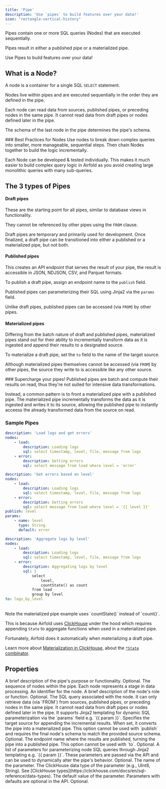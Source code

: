 ```yaml
---
title: 'Pipe'
description: 'Use `pipes` to build features over your data!'
icon: "rectangle-vertical-history"
---
```


Pipes contain one or more SQL queries (Nodes) that are executed sequentially.

Pipes result in either a published pipe or a materialized pipe.

<Tip>
Use Pipes to build features over your data!
</Tip>

## What is a Node?
A node is a container for a single SQL `SELECT` statement.

Nodes live within pipes and are executed sequentially in the order they are defined in the pipe.

Each node can read data from sources, published pipes, or preceding nodes in the same pipe. It cannot read data from draft pipes or nodes defined later in the pipe.

The schema of the last node in the pipe determines the pipe's schema.

<Tip>
### Best Practices for Nodes
Use nodes to break down complex queries into smaller, more manageable, sequential steps. Then chain Nodes together to build the logic incrementally.

Each Node can be developed & tested individually. This makes it much easier to build complex query logic in Airfold as you avoid creating large monolithic queries with many sub-queries.
</Tip>

## The 3 types of Pipes
#### Draft pipes
These are the starting point for all pipes, similar to database views in functionality.

They cannot be referenced by other pipes using the `FROM` clause.

Draft pipes are temporary and primarily used for development. Once finalized, a draft pipe can be transitioned into either a published or a materialized pipe, but not both.

#### Published pipes
This creates an API endpoint that serves the result of your pipe, the result is accessible in JSON, NDJSON, CSV, and Parquet formats.

To publish a draft pipe, assign an endpoint name to the `publish` field.

Published pipes can parameterizing their SQL using Jinja2 via the `params` field.

Unlike draft pipes, published pipes can be accessed (via `FROM`) by other pipes.

#### Materialized pipes
Differing from the batch nature of draft and published pipes, materialized pipes stand out for their ability to incrementally transform data as it is ingested and append their results to a designated source.

To materialize a draft pipe, set the `to` field to the name of the target source.

Although materialized pipes themselves cannot be accessed (via `FROM`) by other pipes, the source they write to is accessible like any other source.

<Tip>
### Supercharge your pipes!
Published pipes are batch and compute their results on read, thus they're not suited for intensive data transformations.

Instead, a common pattern is to front a materialized pipe with a published pipe. The materialized pipe incrementally transforms the data as it is ingested and writes it to its source, allowing the published pipe to instantly acceess the already transformed data from the source on read.
</Tip>

### Sample Pipes

<CodeGroup>

```yaml draft_pipe.yaml
description: 'Load logs and get errors'
nodes:
    - load:
        description: Loading logs
        sql: select timestamp, level, file, message from logs
    - error:
        description: Getting errors
        sql: select message from load where level = 'error'
```

```yaml published_pipe.yaml
description: 'Get errors based on level'
nodes:
    - load:
        description: Loading logs
        sql: select timestamp, level, file, message from logs
    - error:
        description: Getting errors
        sql: select message from load where level = '{{ level }}'
publish: level
params:
    - name: level
      type: String
      default: error
```

```yaml materialized_pipe.yaml
description: 'Aggregate logs by level'
nodes:
    - load:
        description: Loading logs
        sql: select timestamp, level, file, message from logs
    - error:
        description: Aggregating logs by level
        sql: |
            select
                level,
                countState() as count
            from load
            group by level
to: logs_by_level
```

</CodeGroup>

<br />

<Note>
Note the materialized pipe example uses `countState()` instead of `count()`.

This is because Airfold uses [ClickHouse](https://clickhouse.com/) under the hood which requires appending `State` to aggregate functions when used in a materialized pipe.

Fortunately, Airfold does it automatically when materializing a draft pipe.

Learn more about [Materialization in ClickHouse](https://clickhouse.com/blog/using-materialized-views-in-clickhouse#speed-up-aggregations-using-materialized-views), about the [`*State` combinator](https://clickhouse.com/docs/en/sql-reference/aggregate-functions/combinators#-state).
</Note>

## Properties

<ResponseField name="description" type="string">
  A brief description of the pipe's purpose or functionality. Optional.
</ResponseField>
<ResponseField name="nodes" type="Node[]" required>
  The sequence of nodes within the pipe. Each node represents a stage in data processing.
  <Expandable title="Node">
    <ResponseField name="[name]" type="Node" required>
      An identifier for the node.
      <Expandable title="Properties">
        <ResponseField name="description" type="string">
          A brief description of the node's role or function. Optional.
        </ResponseField>
        <ResponseField name="sql" type="string" required>
          The SQL query associated with the node. It can only retrieve data (via `FROM`) from sources, published pipes, or preceding nodes in the same pipe. It cannot read data from draft pipes or nodes defined later in the pipe. It supports Jinja2 templating for dynamic SQL parameterization via the `params` field e.g. `{{ param }}`.
        </ResponseField>
      </Expandable>
    </ResponseField>
  </Expandable>
</ResponseField>
<ResponseField name="to" type="string">
  Specifies the target source for appending the incremental results. When set, it converts the pipe into a materialized pipe. This option cannot be used with `publish` and requires the final node's schema to match the provided source schema. Optional.
</ResponseField>
<ResponseField name="publish" type="string">
  The endpoint name where the results are published, turning the pipe into a published pipe. This option cannot be used with `to`. Optional.
</ResponseField>
<ResponseField name="params" type="Param[]">
  A list of parameters for parameterizing node SQL queries through Jinja2 templating e.g. `{{ param }}`. These parameters are passed via the API and can be used to dynamically alter the pipe's behavior. Optional.
  <Expandable title="Param">
    <ResponseField name="name" type="string" required>
      The name of the parameter.
    </ResponseField>
    <ResponseField name="type" type="string" required>
      The ClickHouse data type of the parameter (e.g., UInt8, String). See [ClickHouse types](https://clickhouse.com/docs/en/sql-reference/data-types).
    </ResponseField>
    <ResponseField name="default" type="string">
      The default value of the parameter. Parameters with defaults are optional in the API. Optional.
    </ResponseField>
  </Expandable>
</ResponseField>
